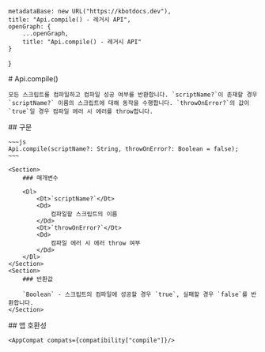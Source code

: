 
    metadataBase: new URL("https://kbotdocs.dev"),
    title: "Api.compile() - 레거시 API",
    openGraph: {
        ...openGraph,
        title: "Api.compile() - 레거시 API"
    }
}

<Section>
    # Api.compile()

    모든 스크립트를 컴파일하고 컴파일 성공 여부를 반환합니다. `scriptName?`이 존재할 경우 `scriptName?` 이름의 스크립트에 대해 동작을 수행합니다. `throwOnError?`의 값이 `true`일 경우 컴파일 에러 시 에러를 throw합니다.
</Section>
<Section>
    ## 구문

    ~~~js
    Api.compile(scriptName?: String, throwOnError?: Boolean = false);
    ~~~

    <Section>
        ### 매개변수

        <Dl>
            <Dt>`scriptName?`</Dt>
            <Dd>
                컴파일할 스크립트의 이름
            </Dd>
            <Dt>`throwOnError?`</Dt>
            <Dd>
                컴파일 에러 시 에러 throw 여부
            </Dd>
        </Dl>
    </Section>
    <Section>
        ### 반환값

        `Boolean` - 스크립트의 컴파일에 성공할 경우 `true`, 실패할 경우 `false`를 반환합니다.
    </Section>
</Section>
<Section>
    ## 앱 호환성

    <AppCompat compats={compatibility["compile"]}/>
</Section>